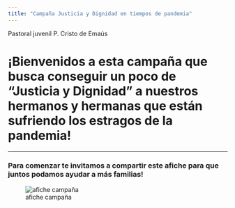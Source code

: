 ```yaml
---
title: "Campaña Justicia y Dignidad en tiempos de pandemia"
---
```


Pastoral juvenil P. Cristo de Emaús

# ¡Bienvenidos a esta campaña que busca conseguir un poco de "Justicia y Dignidad" a nuestros hermanos y hermanas que están sufriendo los estragos de la pandemia!

---

### Para comenzar te invitamos a compartir este afiche para que juntos podamos ayudar a más familias!

![afiche campaña](Capturas/flyer.jpeg)